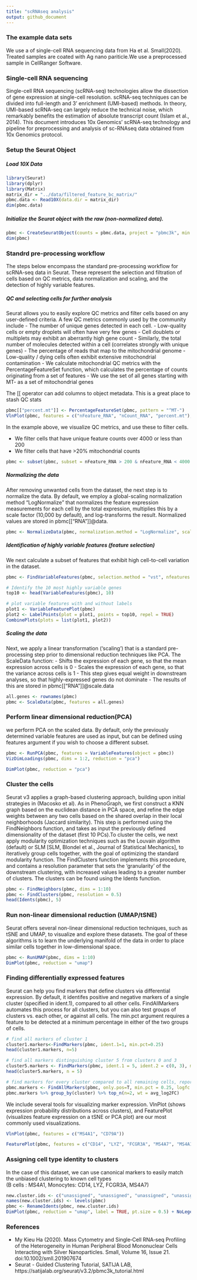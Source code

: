 ```yaml
---
title: "scRNAseq analysis"
output: github_document
---
```

### The example data sets
We use a of single-cell RNA sequencing data from Ha et al. Small(2020). Treated samples are coated with Ag nano pariticle.We use a preprocessed sample in CellRanger Software. 


### Single-cell RNA sequencing
Single-cell RNA sequencing (scRNA-seq) technologies allow the dissection of gene expression at single-cell resolution. scRNA-seq techniques can be divided into full-length and 3’ enrichment (UMI-based) methods. In theory, UMI-based scRNA-seq can largely reduce the technical noise, which remarkably benefits the estimation of absolute transcript count (Islam et al., 2014). 
This document introduces 10x Genomics' scRNA-seq technology and pipeline for preprocessing and analysis of sc-RNAseq data obtained from 10x Genomics protocol. 

### Setup the Seurat Object
##### Load 10X Data
```r
library(Seurat)
library(dplyr)
library(Matrix)
matrix_dir = "../data/filtered_feature_bc_matrix/"
pbmc.data <- Read10X(data.dir = matrix_dir)
dim(pbmc.data)
```
 


##### Initialize the Seurat object with the raw (non-normalized data).
```r
pbmc <- CreateSeuratObject(counts = pbmc.data, project = "pbmc3k", min.cells = 3, min.features = 200)
dim(pbmc)
```

### Standrd pre-processing workflow 
The steps below encompass the standard pre-processing workflow for scRNA-seq data in Seurat. These represent the selection and filtration of cells based on QC metrics, data normalization and scaling, and the detection of highly variable features.

##### QC and selecting cells for further analysis 
Seurat allows you to easily explore QC metrics and filter cells based on any user-defined criteria. A few QC metrics commonly used by the community include
- The number of unique genes detected in each cell.
    - Low-quality cells or empty droplets will often have very few genes
    - Cell doublets or multiplets may exhibit an aberrantly high gene count
- Similarly, the total number of molecules detected within a cell (correlates strongly with unique genes)
- The percentage of reads that map to the mitochondrial genome
    - Low-quality / dying cells often exhibit extensive mitochondrial contamination
    - We calculate mitochondrial QC metrics with the PercentageFeatureSet function, which calculates the percentage of counts originating from a set of features
    - We use the set of all genes starting with MT- as a set of mitochondrial genes

The [[ operator can add columns to object metadata. This is a great place to stash QC stats
```r
pbmc[["percent.mt"]] <- PercentageFeatureSet(pbmc, pattern = "^MT-")
VlnPlot(pbmc, features = c("nFeature_RNA", "nCount_RNA", "percent.mt"), ncol = 3)
```
In the example above, we visualize QC metrics, and use these to filter cells.

- We filter cells that have unique feature counts over 4000 or less than 200
- We filter cells that have >20% mitochondrial counts
```r
pbmc <- subset(pbmc, subset = nFeature_RNA > 200 & nFeature_RNA < 4000 & percent.mt < 20)
```

##### Normalizing the data
After removing unwanted cells from the dataset, the next step is to normalize the data. By default, we employ a global-scaling normalization method "LogNormalize" that normalizes the feature expression measurements for each cell by the total expression, multiplies this by a scale factor (10,000 by default), and log-transforms the result. Normalized values are stored in pbmc[["RNA"]]@data.
```r
pbmc <- NormalizeData(pbmc, normalization.method = "LogNormalize", scale.factor = 10000)
```

##### Identification of highly variable features (feature selection)
We next calculate a subset of features that exhibit high cell-to-cell variation in the dataset.
```r
pbmc <- FindVariableFeatures(pbmc, selection.method = "vst", nfeatures = 2000)

# Identify the 10 most highly variable genes
top10 <- head(VariableFeatures(pbmc), 10)

# plot variable features with and without labels
plot1 <- VariableFeaturePlot(pbmc)
plot2 <- LabelPoints(plot = plot1, points = top10, repel = TRUE)
CombinePlots(plots = list(plot1, plot2))
```

##### Scaling the data
Next, we apply a linear transformation ('scaling') that is a standard pre-processing step prior to dimensional reduction techniques like PCA. The ScaleData function:
- Shifts the expression of each gene, so that the mean expression across cells is 0
- Scales the expression of each gene, so that the variance across cells is 1
    - This step gives equal weight in downstream analyses, so that highly-expressed genes do not dominate
- The results of this are stored in pbmc[["RNA"]]@scale.data
```r
all.genes <- rownames(pbmc)
pbmc <- ScaleData(pbmc, features = all.genes)
```
### Perform linear dimensional reduction(PCA)
we perform PCA on the scaled data. By default, only the previously determined variable features are used as input, but can be defined using features argument if you wish to choose a different subset.
```r
pbmc <- RunPCA(pbmc, features = VariableFeatures(object = pbmc))
VizDimLoadings(pbmc, dims = 1:2, reduction = "pca")
```
```r
DimPlot(pbmc, reduction = "pca")
```

### Cluster the cells
Seurat v3 applies a graph-based clustering approach, building upon initial strategies in (Macosko et al).
As in PhenoGraph, we first construct a KNN graph based on the euclidean distance in PCA space, and refine the edge weights between any two cells based on the shared overlap in their local neighborhoods (Jaccard similarity). This step is performed using the FindNeighbors function, and takes as input the previously defined dimensionality of the dataset (first 10 PCs).To cluster the cells, we next apply modularity optimization techniques such as the Louvain algorithm (default) or SLM [SLM, Blondel et al., Journal of Statistical Mechanics], to iteratively group cells together, with the goal of optimizing the standard modularity function. The FindClusters function implements this procedure, and contains a resolution parameter that sets the 'granularity' of the downstream clustering, with increased values leading to a greater number of clusters. The clusters can be found using the Idents function.
```r
pbmc <- FindNeighbors(pbmc, dims = 1:10)
pbmc <- FindClusters(pbmc, resolution = 0.5)
head(Idents(pbmc), 5)
```
### Run non-linear dimensional reduction (UMAP/tSNE)
Seurat offers several non-linear dimensional reduction techniques, such as tSNE and UMAP, to visualize and explore these datasets. The goal of these algorithms is to learn the underlying manifold of the data in order to place similar cells together in low-dimensional space.
```r
pbmc <- RunUMAP(pbmc, dims = 1:10)
DimPlot(pbmc, reduction = "umap")
```
### Finding differentially expressed features
Seurat can help you find markers that define clusters via differential expression. By default, it identifes positive and negative markers of a single cluster (specified in ident.1), compared to all other cells. FindAllMarkers automates this process for all clusters, but you can also test groups of clusters vs. each other, or against all cells. The min.pct argument requires a feature to be detected at a minimum percentage in either of the two groups of cells.
```r
# find all markers of cluster 1
cluster1.markers<-FindMarkers(pbmc, ident.1=1, min.pct=0.25)
head(cluster1.markers, n=5)
```


```r
# find all markers distinguishing cluster 5 from clusters 0 and 3
cluster5.markers <- FindMarkers(pbmc, ident.1 = 5, ident.2 = c(0, 3), min.pct = 0.25)
head(cluster5.markers, n = 5)
```


```r
# find markers for every cluster compared to all remaining cells, report only the positive ones
pbmc.markers <- FindAllMarkers(pbmc, only.pos=T, min.pct = 0.25, logfc.threshold = 0.25)
pbmc.markers %>% group_by(cluster) %>% top_n(n=2, wt = avg_log2FC)
```

We include several tools for visualizing marker expression. VlnPlot (shows expression probability distributions across clusters), and FeaturePlot (visualizes feature expression on a tSNE or PCA plot) are our most commonly used visualizations.
```r
VlnPlot(pbmc, features = c("MS4A1", "CD79A"))
```

```r
FeaturePlot(pbmc, features = c("CD14", "LYZ", "FCGR3A", "MS4A7", "MS4A1"))
```

### Assigning cell type identity to clusters

In the case of this dataset, we can use canonical markers to easily match the unbiased clustering to known cell types  
(B cells : MS4A1, Monocytes: CD14, LYZ, FCGR3A, MS4A7)
```r
new.cluster.ids <- c("unassigned", "unassigned", "unassigned", "unassigned", "unassigned", "B cells", "Monocytes", "unassigned", "unassigned")
names(new.cluster.ids) <- levels(pbmc)
pbmc <- RenameIdents(pbmc, new.cluster.ids)
DimPlot(pbmc, reduction = "umap", label = TRUE, pt.size = 0.5) + NoLegend()
```

### References
- My Kieu Ha (2020). Mass Cytometry and Single‐Cell RNA‐seq Profiling of the Heterogeneity in Human Peripheral Blood Mononuclear Cells Interacting with Silver Nanoparticles. Small, Volume 16, Issue 21. doi:10.1002/smll.201907674
- Seurat - Guided Clustering Tutorial, SATIJA LAB, https://satijalab.org/seurat/v3.2/pbmc3k_tutorial.html


